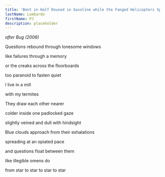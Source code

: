 ```yaml
---
title: 'Bent in Half Doused in Gasoline while the Fanged Helicopters Spiral'
lastName: Lombardo
firstName: PJ
description: placeholder
---
```


*after Bug (2006)*

Questions rebound through lonesome windows

like failures through a memory

or the creaks across the floorboards

too paranoid to fasten quiet

I live in a mill

with my termites

They draw each other nearer

colder inside one padlocked gaze

slightly veined and dull with hindsight

Blue clouds approach from their exhalations

spreading at an opiated pace

and questions float between them

like illegible omens do

from star to star to star to star